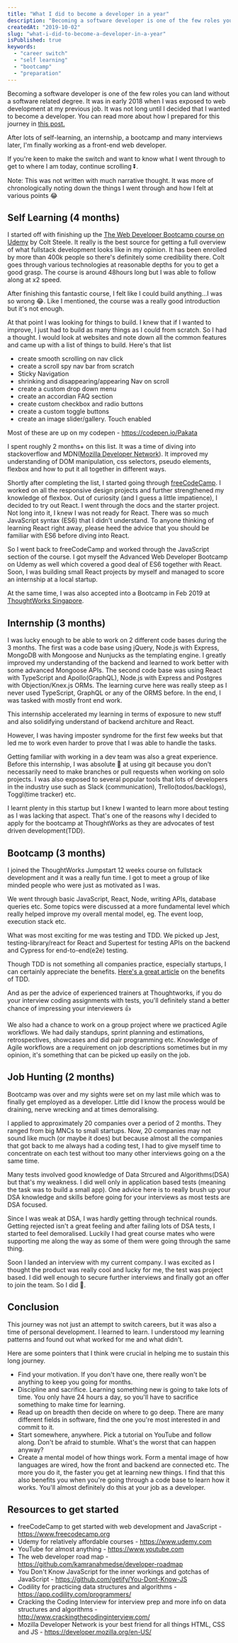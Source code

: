```yaml
---
title: "What I did to become a developer in a year"
description: "Becoming a software developer is one of the few roles you can land without a software related degree. In this post, I am recounting the things I did to secure a developer role within a year. If I can do it, you can too!"
createdAt: "2019-10-02"
slug: "what-i-did-to-become-a-developer-in-a-year"
isPublished: true
keywords:
  - "career switch"
  - "self learning"
  - "bootcamp"
  - "preparation"
---
```


Becoming a software developer is one of the few roles you can land without a software related degree. It was in early 2018 when I was exposed to web development at my previous job. It was not long until I decided that I wanted to become a developer. You can read more about how I prepared for this journey in [this post.](https://pakatagoh.com/blog/switching-to-software-development-as-a-career)

After lots of self-learning, an internship, a bootcamp and many interviews later, I'm finally working as a front-end web developer.

If you're keen to make the switch and want to know what I went through to get to where I am today, continue scrolling ⏬.

Note: This was not written with much narrative thought. It was more of chronologically noting down the things I went through and how I felt at various points 😂

## Self Learning (4 months)

I started off with finishing up the [The Web Developer Bootcamp course on Udemy](https://www.udemy.com/course/the-web-developer-bootcamp/) by Colt Steele. It really is the best source for getting a full overview of what fullstack development looks like in my opinion. It has been enrolled by more than 400k people so there's definitely some credibility there. Colt goes through various technologies at reasonable depths for you to get a good grasp. The course is around 48hours long but I was able to follow along at x2 speed.

After finishing this fantastic course, I felt like I could build anything...I was so wrong 😂. Like I mentioned, the course was a really good introduction but it's not enough.

At that point I was looking for things to build. I knew that if I wanted to improve, I just had to build as many things as I could from scratch.
So I had a thought. I would look at websites and note down all the common features and came up with a list of things to build. Here's that list

- create smooth scrolling on nav click
- create a scroll spy nav bar from scratch
- Sticky Navigation
- shrinking and disappearing/appearing Nav on scroll
- create a custom drop down menu
- create an accordian FAQ section
- create custom checkbox and radio buttons
- create a custom toggle buttons
- create an image slider/gallery. Touch enabled

Most of these are up on my codepen - https://codepen.io/Pakata

I spent roughly 2 months+ on this list. It was a time of diving into stackoverflow and MDN([Mozilla Developer Network](https://developer.mozilla.org/en-US/)). It improved my understanding of DOM manipulation, css selectors, pseudo elements, flexbox and how to put it all together in different ways.

Shortly after completing the list, I started going through [freeCodeCamp](https://www.freecodecamp.org). I worked on all the responsive design projects and further strengthened my knowledge of flexbox. Out of curiosity (and I guess a little impatience), I decided to try out React. I went through the docs and the starter project. Not long into it, I knew I was not ready for React. There was so much JavaScript syntax (ES6) that I didn't understand. To anyone thinking of learning React right away, please heed the advice that you should be familiar with ES6 before diving into React.

So I went back to freeCodeCamp and worked through the JavaScript section of the course. I got myself the Advanced Web Developer Bootcamp on Udemy as well which covered a good deal of ES6 together with React. Soon, I was building small React projects by myself and managed to score an internship at a local startup.

At the same time, I was also accepted into a Bootcamp in Feb 2019 at [ThoughtWorks Singapore](https://www.thoughtworks.com/jumpstart).

## Internship (3 months)

I was lucky enough to be able to work on 2 different code bases during the 3 months. The first was a code base using jQuery, Node.js with Express, MongoDB with Mongoose and Nunjucks as the templating engine. I greatly improved my understanding of the backend and learned to work better with some advanced Mongoose APIs. The second code base was using React with TypeScript and Apollo(GraphQL), Node.js with Express and Postgres with Objection/Knex.js ORMs. The learning curve here was really steep as I never used TypeScript, GraphQL or any of the ORMS before. In the end, I was tasked with mostly front end work.

This internship accelerated my learning in terms of exposure to new stuff and also solidifying understand of backend architure and React.

However, I was having imposter syndrome for the first few weeks but that led me to work even harder to prove that I was able to handle the tasks.

Getting familiar with working in a dev team was also a great experience. Before this internship, I was absolute 💩 at using git because you don't necessarily need to make branches or pull requests when working on solo projects. I was also exposed to several popular tools that lots of developers in the industry use such as Slack (communication), Trello(todos/backlogs), Toggl(time tracker) etc.

I learnt plenty in this startup but I knew I wanted to learn more about testing as I was lacking that aspect. That's one of the reasons why I decided to apply for the bootcamp at ThoughtWorks as they are advocates of test driven development(TDD).

## Bootcamp (3 months)

I joined the ThoughtWorks Jumpstart 12 weeks course on fullstack development and it was a really fun time. I got to meet a group of like minded people who were just as motivated as I was.

We went through basic JavaScript, React, Node, writing APIs, database queries etc. Some topics were discussed at a more fundamental level which really helped improve my overall mental model, eg. The event loop, execution stack etc.

What was most exciting for me was testing and TDD. We picked up Jest, testing-library/react for React and Supertest for testing APIs on the backend and Cypress for end-to-end(e2e) testing.

Though TDD is not something all companies practice, especially startups, I can certainly appreciate the benefits. [Here's a great article](http://butunclebob.com/ArticleS.UncleBob.TheThreeRulesOfTdd) on the benefits of TDD.

And as per the advice of experienced trainers at Thoughtworks, if you do your interview coding assignments with tests, you'll definitely stand a better chance of impressing your interviewers 👍

We also had a chance to work on a group project where we practiced Agile workflows. We had daily standups, sprint planning and estimations, retrospectives, showcases and did pair programming etc. Knowledge of Agile workflows are a requirement on job descriptions sometimes but in my opinion, it's something that can be picked up easily on the job.

## Job Hunting (2 months)

Bootcamp was over and my sights were set on my last mile which was to finally get employed as a developer. Little did I know the process would be draining, nerve wrecking and at times demoralising.

I applied to approximately 20 companies over a period of 2 months. They ranged from big MNCs to small startups. Now, 20 companies may not sound like much (or maybe it does) but because almost all the companies that got back to me always had a coding test, I had to give myself time to concentrate on each test without too many other interviews going on a the same time.

Many tests involved good knowledge of Data Strcured and Algorithms(DSA) but that's my weakness. I did well only in application based tests (meaning the task was to build a small app). One advice here is to really brush up your DSA knowledge and skills before going for your interviews as most tests are DSA focused.

Since I was weak at DSA, I was hardly getting through technical rounds. Getting rejected isn't a great feeling and after failing lots of DSA tests, I started to feel demoralised. Luckily I had great course mates who were supporting me along the way as some of them were going through the same thing.

Soon I landed an interview with my current company. I was excited as I thought the product was really cool and lucky for me, the test was project based. I did well enough to secure further interviews and finally got an offer to join the team. So I did 🥳.

## Conclusion

This journey was not just an attempt to switch careers, but it was also a time of personal development. I learned to learn. I understood my learning patterns and found out what worked for me and what didn't.

Here are some pointers that I think were crucial in helping me to sustain this long journey.

- Find your motivation. If you don't have one, there really won't be anything to keep you going for months.
- Discipline and sacrifice. Learning something new is going to take lots of time. You only have 24 hours a day, so you'll have to sacrifice something to make time for learning.
- Read up on breadth then decide on where to go deep. There are many different fields in software, find the one you're most interested in and commit to it.
- Start somewhere, anywhere. Pick a tutorial on YouTube and follow along. Don't be afraid to stumble. What's the worst that can happen anyway?
- Create a mental model of how things work. Form a mental image of how languages are wired, how the front and backend are connected etc. The more you do it, the faster you get at learning new things. I find that this also benefits you when you're going through a code base to learn how it works. You'll almost definitely do this at your job as a developer.

## Resources to get started

- freeCodeCamp to get started with web development and JavaScript - https://www.freecodecamp.org
- Udemy for relatively affordable courses - https://www.udemy.com
- YouTube for almost anything - https://www.youtube.com
- The web developer road map - https://github.com/kamranahmedse/developer-roadmap
- You Don't Know JavaScript for the inner workings and gotchas of JavaScript - https://github.com/getify/You-Dont-Know-JS
- Codility for practicing data structures and algorithms - https://app.codility.com/programmers/
- Cracking the Coding Interview for interview prep and more info on data structures and algorithms - http://www.crackingthecodinginterview.com/
- Mozilla Developer Network is your best friend for all things HTML, CSS and JS - https://developer.mozilla.org/en-US/
